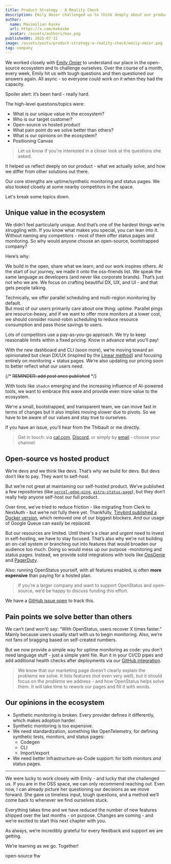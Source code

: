 ```yaml
---
title: Product Strategy - A Reality Check
description: Emily Omier challenged us to think deeply about our product strategy.
author:
  name: Maximilian Kaske
  url: https://x.com/mxkaske
  avatar: /assets/authors/max.png
publishedAt: 2025-07-31
image: /assets/posts/product-strategy-a-reality-check/emily-omier.png
tag: company
---
```


We worked closely with [Emily Omier](https://emilyomier.com/) to understand our place in the open-source ecosystem and to challenge ourselves. Over the course of a month, every week, Emily hit us with tough questions and then questioned our answers again. All async - so everyone could work on it when they had the capacity.  

Spoiler alert: it’s been hard - really hard.

The high-level questions/topics were:
- What is our unique value in the ecosystem?
- Who is our target customer?
- Open-source vs hosted product
- What pain point do we solve better than others?
- What is our opinions on the ecosystem?
- Positioning Canvas

> Let us know if you're interested in a closer look at the questions she asked.

It helped us reflect deeply on our product - what we actually solve, and how we differ from other solutions out there.

Our core strengths are uptime/synthetic monitoring and status pages. We also looked closely at some nearby competitors in the space.

Let's break some topics down.

## Unique value in the ecosystem

We didn’t feel particularly unique. And that’s one of the hardest things we’re struggling with. If you know what makes you special, you can lean into it.  
Without naming any competitors - most of them offer status pages and monitoring. So why would anyone choose an open-source, bootstrapped company?

Here’s why:

We build in the open, share what we learn, and our work inspires others. At the start of our journey, we made it onto the oss-friends list. We speak the same language as developers (and never like corporate brands). That’s just not who we are. We focus on crafting beautiful DX, UX, and UI - and that gets people talking.

Technically, we offer parallel scheduling and multi-region monitoring by default.  
But most of our users primarily care about one thing: uptime. Parallel pings are resource-heavy, and if we want to offer more monitors at a lower cost, we should consider round-robin scheduling to reduce resource consumption and pass those savings to users.

Lots of competitors use a pay-as-you-go approach. We try to keep reasonable limits within a fixed pricing. Know in advance what you'll pay!

With the new dashboard and CLI (soon more), we’re moving toward an opinionated but clean DX/UX (inspired by the [Linear method](https://linear.app/method)) and focusing entirely on monitoring + status pages. We’re also updating our pricing soon to better reflect what our users need.  

{/* ~~REMINDER: add post once published~~ */}

With tools like `shadcn` emerging and the increasing influence of AI-powered tools, we want to embrace this wave and provide even more value to the ecosystem.

We're a small, bootstrapped, and transparent team, we can move fast in terms of changes but it also implies moving slower due to pivots. So we have to be aware of our values and stay true to ourselves. 

If you have an issue, you’ll hear from the Thibault or me directly. 

> Get in touch: via [cal.com](https://openstatus.dev/cal), [Discord](https://openstatus.dev/discord), or simply by [email](ping@openstatus.dev) - choose your channel.

## Open-source vs hosted product

We’re devs and we think like devs. That’s why we build for devs. But devs don’t like to pay. They want to self-host.

But we’re not great at maintaining our self-hosted product. We’ve published a few repositories (like [`vercel-edge-ping`](https://github.com/openstatusHQ/vercel-edge-ping), [`astro-status-page`](https://github.com/openstatusHQ/astro-status-page)), but they don’t really help anyone self-host our full product.

Over time, we’ve tried to reduce friction - like migrating from Clerk to NextAuth - but we’re not fully there yet. Thankfully, [Tinybird published a Docker version](https://www.tinybird.co/blog-posts/tinybird-local-docker-container), which removed one of our biggest blockers. And our usage of Google Queue can easily be replaced.

But our resources are limited. Until there's a clear and urgent need to invest in self-hosting, we have to stay focused. That’s also why we’re not building an on-call system or branching out into features that would broaden our audience too much. Doing so would mess up our purpose -monitoring and status pages. Instead, we provide solid integrations with tools like [OpsGenie](https://docs.openstatus.dev/alerting/providers/opsgenie/) and [PagerDuty](https://docs.openstatus.dev/alerting/providers/pagerduty/).

Also: running OpenStatus yourself, with all features enabled, is often **more expensive** than paying for a hosted plan.

> If you’re a larger company and want to support OpenStatus and open-source, we’d be happy to discuss funding this effort.

We have a [GitHub issue open](https://github.com/openstatusHQ/openstatus/issues/1209) to track this.

## Pain points we solve better than others

We can’t (and won’t) say: “With OpenStatus, users recover X times faster.”  Mainly because users usually start with us to begin monitoring. Also, we’re not fans of bragging based on self-created numbers.

But we now provide a simple way for uptime monitoring as code: you don't need language stuff - just a simple yaml file. Run it in your CI/CD pipes and add additional health checks after deployments via our [GitHub integration](https://docs.openstatus.dev/guides/how-to-run-synthetic-test-github-action/).

> We know that our marketing page doesn’t clearly explain the problems we solve. 
> It lists features (not even very well), but it should focus on the _problems_ we address - and how OpenStatus helps solve them. It will take time to rework our pages and fill it with words.

## Our opinions in the ecosystem

- Synthetic monitoring is broken. Every provider defines it differently, which makes adoption harder.
- Synthetic monitoring is too expensive.
- We need standardization, something like OpenTelemetry, for defining synthetic tests, monitors, and status pages:
	- Codegen
	- CLI
	- Import/export
- We need better Infrastructure-as-Code support: for both monitors _and_ status pages.

---

We were lucky to work closely with Emily - and lucky that she challenged us. If you are in the OSS space, we can only recommend reaching out.
Even now, I can already picture her questioning our decisions as we move forward. She gave us timeless input, tough questions, and a method we’ll come back to whenever we find ourselves stuck.

Everything takes time and we have reduced the number of new features shipped over the last months - on purpose. Changes are coming - and we’re excited to start this next chapter with you.  

As always, we’re incredibly grateful for every feedback and support we are getting.

We’re learning as we go. Together!

open-source ftw
